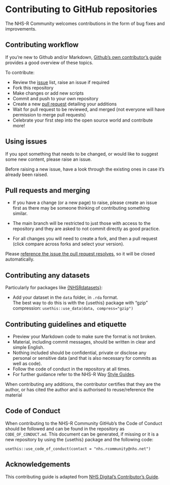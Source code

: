 # Contributing to GitHub repositories

The NHS-R Community welcomes contributions in the form of bug fixes and improvements.

## Contributing workflow

If you're new to Github and/or Markdown, [Github's own contributor's guide](https://github.com/github/docs/blob/main/CONTRIBUTING.md) provides a good overview of these topics.

To contribute:

- Review the [issue](#using-issues) list, raise an issue if required
- Fork this repository
- Make changes or add new scripts
- Commit and push to your own repository
- Create a new [pull request](#pull-requests-and-merging) detailing your additions
- Wait for pull request to be reviewed, and merged (not everyone will have permission to merge pull requests)
- Celebrate your first step into the open source world and contribute more!

## Using issues

If you spot something that needs to be changed, or would like to suggest some new content, please raise an issue.

Before raising a new issue, have a look through the existing ones in case it's already been raised.

## Pull requests and merging

- If you have a change (or a new page) to raise, please create an issue first as there may be someone thinking of contributing something similar.

- The main branch will be restricted to just those with access to the repository and they are asked to not commit directly as good practice.

- For all changes you will need to create a fork, and then a pull request (click compare across forks and select your version).

Please [reference the issue the pull request resolves](https://docs.github.com/en/issues/tracking-your-work-with-issues/linking-a-pull-request-to-an-issue), so it will be closed automatically.

## Contributing any datasets

Particularly for packages like [{NHSRdatasets}](https://github.com/nhs-r-community/NHSRdatasets):

- Add your dataset in the `data` folder, in `.rda` format.  
The best way to do this is with the {usethis} package with "gzip" compression:  `usethis::use_data(data, compress="gzip")`  

## Contributing guidelines and etiquette

- Preview your Markdown code to make sure the format is not broken.
- Material, including commit messages, should be written in clear and simple English.
- Nothing included should be confidential, private or disclose any personal or sensitive data (and that is also necessary for commits as well as code).
- Follow the code of conduct in the repository at all times.
- For further guidance refer to the NHS-R Way [Style Guides](https://nhsrway.nhsrcommunity.com/style-guides.html).

When contributing any additions, the contributor certifies that they are the author, or has cited the author and is authorised to reuse/reference the material

## Code of Conduct

When contributing to the NHS-R Community GitHub's the Code of Conduct should be followed and can be found in the repository as `CODE_OF_CONDUCT.md`.
This document can be generated, if missing or it is a new repository by using the {usethis} package and the following code:

```
usethis::use_code_of_conduct(contact = "nhs.rcommunity@nhs.net")
```

## Acknowledgements

This contributing guide is adapted from [NHS Digital's Contributor's Guide](https://github.com/NHSDigital/software-engineering-quality-framework/blob/main/.github/CONTRIBUTING.md).

